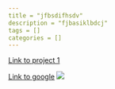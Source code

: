 ```yaml
---
title = "jfbsdifhsdv"
description = "fjbasiklbdcj"
tags = []
categories = []
---
```

[Link to project 1](/project/project1/)

[Link to google](https://www.google.com)
![](/post/2021-05-04-newposting_files/993A7237.jpg)